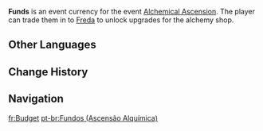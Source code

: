 {{Item Infobox
|id           = 000171
|image        = Item Funds.png
|type         = Event Items
|group        = Event Currencies
|event        = Alchemical Ascension
|quality      = 3
|description  = Funds obtained from running the alchemy shop, which can be reinvested into various matters surrounding said shop. Cultivating more ingredients, producing potions, and the scale of your operations...<br>A good shopkeeper always keeps an eye on their shop funds and has a considerable sum at hand. That way, you will be able to maintain a profitable, expanding business...
|source1      = [[Alchemical Ascension]] Event
}}
'''Funds''' is an event currency for the event [[Alchemical Ascension]]. The player can trade them in to [[Freda]] to unlock upgrades for the alchemy shop.

==Other Languages==
{{Other Languages
|en      = Funds
|zhs     = 资金
|zhs_rm  = 
|zht     = 資金
|zht_rm  = 
|ja      = 資金
|ja_rm   = Shikin
|ko      = 자금
|ko_rm   = 
|es      = Fondos
|fr      = Budget
|ru      = Средства
|th      = เงินทุน
|th_rm   =  
|vi      = Vốn
|de      = Finanzmittel
|id      = Dana 
|pt      = Fundos
|tr      = Sermaye
|it      = Fondi
}}

==Change History==
{{Change History|4.5}}

==Navigation==
{{Precious Navbox|Currency}}

[[fr:Budget]]
[[pt-br:Fundos (Ascensão Alquímica)]]
